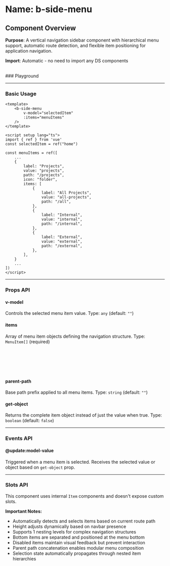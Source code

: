 
<Meta of={BSideMenu} />

# Name: b-side-menu
## Component Overview

**Purpose**: A vertical navigation sidebar component with hierarchical menu support, automatic route detection, and flexible item positioning for application navigation.

**Import**: Automatic - no need to import any DS components

<br />
### Playground

<Canvas of={BSideMenu.Primary} />
<Controls />

---

### Basic Usage

```vue
<template>
    <b-side-menu 
        v-model="selectedItem"
        :items="menuItems"
    />
</template>

<script setup lang="ts">
import { ref } from 'vue'
const selectedItem = ref("home")

const menuItems = ref([
    ...
    {
        label: "Projects",
        value: "projects",
        path: "/projects",
        icon: "folder",
        items: [
            {
                label: "All Projects",
                value: "all-projects",
                path: "/all",
            },
            {
                label: "Internal",
                value: "internal",
                path: "/internal",
            },
            {
                label: "External",
                value: "external",
                path: "/external",
            },
        ],
    }
    ...
])
</script>
```

<Canvas sourceState="none" of={BSideMenu.Primary} />

---

### Props API

#### v-model
Controls the selected menu item value. Type: `any` (default: `""`)

#### items
Array of menu item objects defining the navigation structure. Type: `MenuItem[]` (required)

```typescript
type MenuItem = {
  label: string;       // Display text for the step item
  value: string;       // Unique identifier for the item
  icon: string;        // Icon name for the step item
}
```

#### parent-path
Base path prefix applied to all menu items. Type: `string` (default: `""`)

#### get-object
Returns the complete item object instead of just the value when true. Type: `boolean` (default: `false`)

---

### Events API

#### @update:model-value
Triggered when a menu item is selected. Receives the selected value or object based on `get-object` prop.

---

### Slots API

This component uses internal `Item` components and doesn't expose custom slots.

**Important Notes:**
- Automatically detects and selects items based on current route path
- Height adjusts dynamically based on navbar presence
- Supports 1 nesting levels for complex navigation structures
- Bottom items are separated and positioned at the menu bottom
- Disabled items maintain visual feedback but prevent interaction
- Parent path concatenation enables modular menu composition
- Selection state automatically propagates through nested item hierarchies
